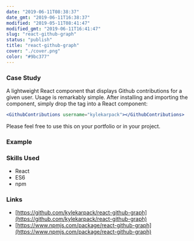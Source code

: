 ```yaml
---
date: "2019-06-11T08:38:37"
date_gmt: "2019-06-11T16:38:37"
modified: "2019-05-11T08:41:47"
modified_gmt: "2019-06-11T16:41:47"
slug: "react-github-graph"
status: "publish"
title: "react-github-graph"
cover: "./cover.png"
color: "#9bc377"
---
```



### Case Study

A lightweight React component that displays Github contributions for a given user. Usage is remarkably simple. After installing and importing the component, simply drop the tag into a React component:

```jsx
<GithubContributions username="kylekarpack"></GithubContributions>
```
Please feel free to use this on your portfolio or in your project.

### Example
<GithubContributions username="kylekarpack"></GithubContributions>

### Skills Used

- React
- ES6
- npm

### Links

- [https://github.com/kylekarpack/react-github-graph](https://github.com/kylekarpack/react-github-graph)
- [https://www.npmjs.com/package/react-github-graph](https://www.npmjs.com/package/react-github-graph)